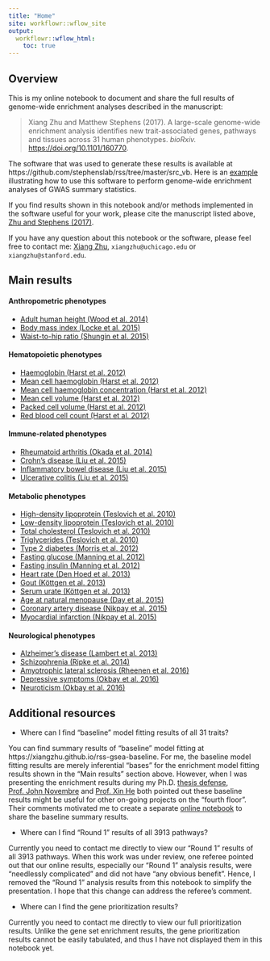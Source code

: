 ```yaml
---
title: "Home"
site: workflowr::wflow_site
output:
  workflowr::wflow_html:
    toc: true
---
```


## Overview

This is my online notebook to document and share the full results
of genome-wide enrichment analyses described in the manuscript:

> Xiang Zhu and Matthew Stephens (2017).
> A large-scale genome-wide enrichment analysis identifies new
> trait-associated genes, pathways and tissues across 31 human phenotypes.
> *bioRxiv.* [https://doi.org/10.1101/160770](https://doi.org/10.1101/160770).

The software that was used to generate these results is available at
https://github.com/stephenslab/rss/tree/master/src_vb.
Here is an [example](http://stephenslab.github.io/rss/Example-5)
illustrating how to use this software to perform
genome-wide enrichment analyses of GWAS summary statistics.

If you find results shown in this notebook and/or
methods implemented in the software useful for your work,
please cite the manuscript listed above,
[Zhu and Stephens (2017)](https://doi.org/10.1101/160770).

If you have any question about this notebook or the software, please feel free to contact me:
[Xiang Zhu](https://github.com/xiangzhu), `xiangzhu@uchicago.edu` or `xiangzhu@stanford.edu`.

## Main results

#### Anthropometric phenotypes

- [Adult human height (Wood et al. 2014)](height_2014.html)
- [Body mass index (Locke et al. 2015)](bmi_2015.html)
- [Waist-to-hip ratio (Shungin et al. 2015)](waist_2015.html)

#### Hematopoietic phenotypes

- [Haemoglobin (Harst et al. 2012)](hb_2012.html)
- [Mean cell haemoglobin (Harst et al. 2012)](mch_2012.html)
- [Mean cell haemoglobin concentration (Harst et al. 2012)](mchc_2012.html)
- [Mean cell volume (Harst et al. 2012)](mcv_2012.html)
- [Packed cell volume (Harst et al. 2012)](pcv_2012.html)
- [Red blood cell count (Harst et al. 2012)](rbc_2012.html)

#### Immune-related phenotypes

- [Rheumatoid arthritis (Okada et al. 2014)](ra_2014.html)
- [Crohn's disease (Liu et al. 2015)](cd_2015.html)
- [Inflammatory bowel disease (Liu et al. 2015)](ibd_2015.html)
- [Ulcerative colitis (Liu et al. 2015)](uc_2015.html)

#### Metabolic phenotypes

- [High-density lipoprotein (Teslovich et al. 2010)](hdl_2010.html)
- [Low-density lipoprotein (Teslovich et al. 2010)](ldl_2010.html)
- [Total cholesterol (Teslovich et al. 2010)](tc_2010.html)
- [Triglycerides (Teslovich et al. 2010)](tg_2010.html)
- [Type 2 diabetes (Morris et al. 2012)](t2d_2012.html)
- [Fasting glucose (Manning et al. 2012)](fg_2012.html)
- [Fasting insulin (Manning et al. 2012)](fi_2012.html)
- [Heart rate (Den Hoed et al. 2013)](hr_2013.html)
- [Gout (Köttgen et al. 2013)](gout_2013.html)
- [Serum urate (Köttgen et al. 2013)](urate_2013.html)
- [Age at natural menopause (Day et al. 2015)](anm_2015.html)
- [Coronary artery disease (Nikpay et al. 2015)](cad_2015.html)
- [Myocardial infarction (Nikpay et al. 2015)](mi_2015.html)

#### Neurological phenotypes

- [Alzheimer's disease (Lambert et al. 2013)](load_2013.html)
- [Schizophrenia (Ripke et al. 2014)](scz_2014.html)
- [Amyotrophic lateral sclerosis (Rheenen et al. 2016)](als_2016.html)
- [Depressive symptoms (Okbay et al. 2016)](ds_2016.html)
- [Neuroticism (Okbay et al. 2016)](neu_2016.html)

## Additional resources

- Where can I find "baseline" model fitting results of all 31 traits?

You can find summary results of "baseline" model fitting at
https://xiangzhu.github.io/rss-gsea-baseline.
For me, the baseline model fitting results are merely inferential "bases" for the
enrichment model fitting results shown in the "Main results" section above.
However, when I was presenting the enrichment results during my Ph.D.
[thesis defense](http://www.stat.uchicago.edu/~xiangzhu/THESIS_20170630.html),
[Prof. John Novembre](http://jnpopgen.org/) and
[Prof. Xin He](http://xinhelab.org/) both pointed out these baseline results
might be useful for other on-going projects on the "fourth floor".
Their comments motivated me to create a separate
[online notebook](https://xiangzhu.github.io/rss-gsea-baseline)
to share the baseline summary results.

- Where can I find "Round 1" results of all 3913 pathways?

Currently you need to contact me directly to view our "Round 1" results of all 3913 pathways.
When this work was under review, one referee pointed out that our online results, especially our
"Round 1" analysis results, were "needlessly complicated" and did not have "any obvious benefit".
Hence, I removed the "Round 1" analysis results from this notebook to simplify the presentation.
I hope that this change can address the referee's comment.

- Where can I find the gene prioritization results?

Currently you need to contact me directly to view our full prioritization results. 
Unlike the gene set enrichment results, the gene prioritization results
cannot be easily tabulated, and thus I have not displayed them in this notebook yet.
